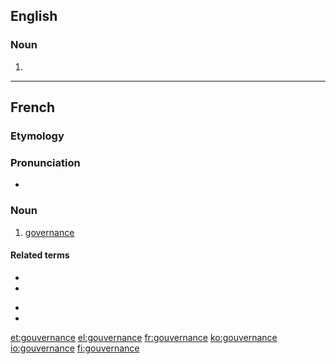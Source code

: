 ==English==

===Noun===
{{en-noun}}

# {{obsolete form of|governance|lang=en}}

----

==French==

===Etymology===
{{rfe|lang=fr}}

===Pronunciation===
* {{IPA|/gu.vɛʁ.nɑ̃s/|lang=fr}}

===Noun===
{{fr-noun|f}}

# [[governance]]

====Related terms====
{{rel-top}}
* {{l|fr|gouvernant|gloss=governing}}
* {{l|fr|gouvernement|gloss=government}}
{{rel-mid}}
* {{l|fr|gouverner|gloss=to govern; to steer}}
* {{l|fr|gouverneur|gloss=governor}}
{{rel-bottom}}

[[et:gouvernance]]
[[el:gouvernance]]
[[fr:gouvernance]]
[[ko:gouvernance]]
[[io:gouvernance]]
[[fi:gouvernance]]